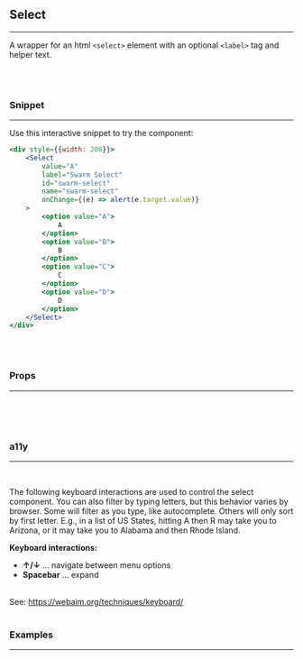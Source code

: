 
## Select
---
A wrapper for an html `<select>` element with an optional `<label>` tag and helper text.

<br/>
<br/>

### Snippet
---

Use this interactive snippet to try the component:
<br/>

```.jsx
<div style={{width: 200}}>
    <Select
        value="A"
        label="Swarm Select"
        id="swarm-select"
        name="swarm-select"
        onChange={(e) => alert(e.target.value)}
    >
        <option value="A">
            A
        </option>
        <option value="B">
            B
        </option>
        <option value="C">
            C
        </option>
        <option value="D">
            D
        </option>
    </Select>
</div>
```
<br/>
<br/>

### Props
---
<br/>
<PropsTable propMetaData={Select.__docgenInfo} />


<br/>
<br/>

### a11y
---
<br/>

The following keyboard interactions are used to control the select component.
You can also filter by typing letters, but this behavior varies by browser.
Some will filter as you type, like autocomplete. Others will only sort by first letter.
E.g., in a list of US States, hitting A then R may take you to Arizona, or it may
take you to Alabama and then Rhode Island.
<br/>

**Keyboard interactions:**
* **↑/↓**       ... navigate between menu options
* **Spacebar**  ... expand

<br/>
See: <a href="https://webaim.org/techniques/keyboard/">https://webaim.org/techniques/keyboard/</a>

<br/>
<br/>

### Examples
---
<br/>

<SelectExample />